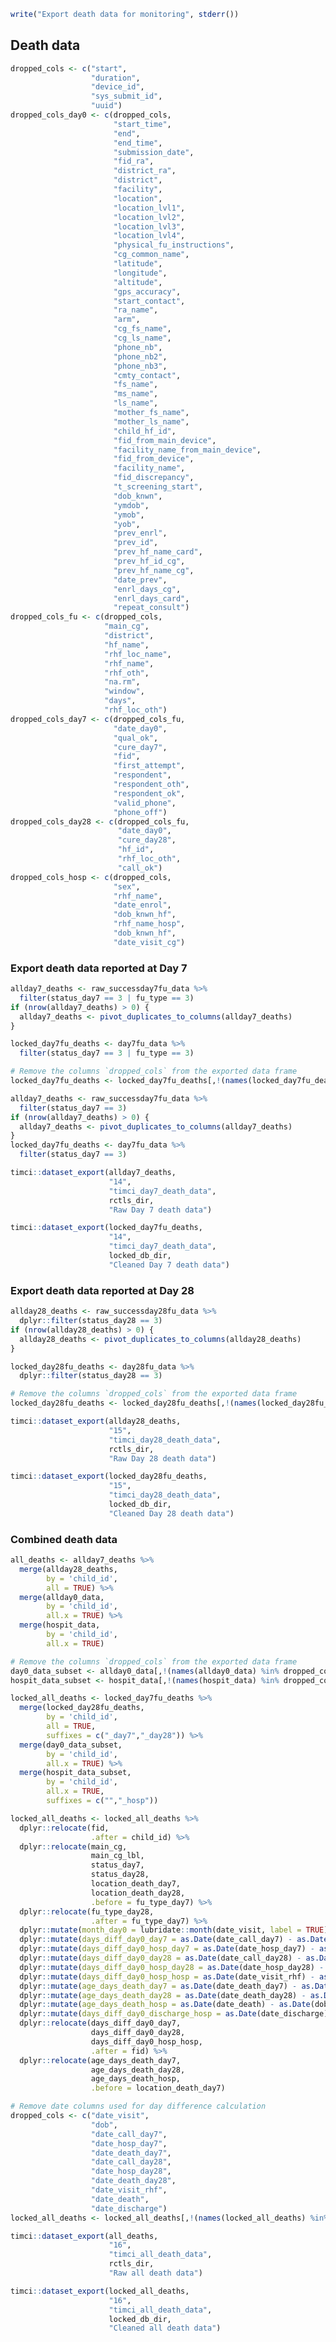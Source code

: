 ```r
write("Export death data for monitoring", stderr())
```

\newpage

## Death data

```r
dropped_cols <- c("start",
                  "duration",
                  "device_id",
                  "sys_submit_id",
                  "uuid")
dropped_cols_day0 <- c(dropped_cols,
                       "start_time",
                       "end",
                       "end_time",
                       "submission_date",
                       "fid_ra",
                       "district_ra",
                       "district",
                       "facility",
                       "location",
                       "location_lvl1",
                       "location_lvl2",
                       "location_lvl3",
                       "location_lvl4",
                       "physical_fu_instructions",
                       "cg_common_name",
                       "latitude",
                       "longitude",
                       "altitude",
                       "gps_accuracy",
                       "start_contact",
                       "ra_name",
                       "arm",
                       "cg_fs_name",
                       "cg_ls_name",
                       "phone_nb",
                       "phone_nb2",
                       "phone_nb3",
                       "cmty_contact",
                       "fs_name",
                       "ms_name",
                       "ls_name",
                       "mother_fs_name",
                       "mother_ls_name",
                       "child_hf_id",
                       "fid_from_main_device",
                       "facility_name_from_main_device",
                       "fid_from_device",
                       "facility_name",
                       "fid_discrepancy",
                       "t_screening_start",
                       "dob_knwn",
                       "ymdob",
                       "ymob",
                       "yob",
                       "prev_enrl",
                       "prev_id",
                       "prev_hf_name_card",
                       "prev_hf_id_cg",
                       "prev_hf_name_cg",
                       "date_prev",
                       "enrl_days_cg",
                       "enrl_days_card",
                       "repeat_consult")
dropped_cols_fu <- c(dropped_cols,
                     "main_cg",
                     "district",
                     "hf_name",
                     "rhf_loc_name",
                     "rhf_name",
                     "rhf_oth",
                     "na.rm",
                     "window",
                     "days",
                     "rhf_loc_oth")
dropped_cols_day7 <- c(dropped_cols_fu,
                       "date_day0",
                       "qual_ok",
                       "cure_day7",
                       "fid",
                       "first_attempt",
                       "respondent",
                       "respondent_oth",
                       "respondent_ok",
                       "valid_phone",
                       "phone_off")
dropped_cols_day28 <- c(dropped_cols_fu,
                        "date_day0",
                        "cure_day28",
                        "hf_id",
                        "rhf_loc_oth",
                        "call_ok")
dropped_cols_hosp <- c(dropped_cols,
                       "sex",
                       "rhf_name",
                       "date_enrol",
                       "dob_knwn_hf",
                       "rhf_name_hosp",
                       "dob_knwn_hf",
                       "date_visit_cg")
```


### Export death data reported at Day 7

```r
allday7_deaths <- raw_successday7fu_data %>%
  filter(status_day7 == 3 | fu_type == 3)
if (nrow(allday7_deaths) > 0) {
  allday7_deaths <- pivot_duplicates_to_columns(allday7_deaths)
}
```

```r
locked_day7fu_deaths <- day7fu_data %>%
  filter(status_day7 == 3 | fu_type == 3)

# Remove the columns `dropped_cols` from the exported data frame
locked_day7fu_deaths <- locked_day7fu_deaths[,!(names(locked_day7fu_deaths) %in% dropped_cols_day7)]
```

```r
allday7_deaths <- raw_successday7fu_data %>%
  filter(status_day7 == 3)
if (nrow(allday7_deaths) > 0) {
  allday7_deaths <- pivot_duplicates_to_columns(allday7_deaths)
}
locked_day7fu_deaths <- day7fu_data %>%
  filter(status_day7 == 3)
```

```r
timci::dataset_export(allday7_deaths,
                      "14",
                      "timci_day7_death_data",
                      rctls_dir,
                      "Raw Day 7 death data")
```

```r
timci::dataset_export(locked_day7fu_deaths,
                      "14",
                      "timci_day7_death_data",
                      locked_db_dir,
                      "Cleaned Day 7 death data")
```

### Export death data reported at Day 28

```r
allday28_deaths <- raw_successday28fu_data %>%
  dplyr::filter(status_day28 == 3)
if (nrow(allday28_deaths) > 0) {
  allday28_deaths <- pivot_duplicates_to_columns(allday28_deaths)
}
```

```r
locked_day28fu_deaths <- day28fu_data %>%
  dplyr::filter(status_day28 == 3)

# Remove the columns `dropped_cols` from the exported data frame
locked_day28fu_deaths <- locked_day28fu_deaths[,!(names(locked_day28fu_deaths) %in% dropped_cols_day28)]
```

```r
timci::dataset_export(allday28_deaths,
                      "15",
                      "timci_day28_death_data",
                      rctls_dir,
                      "Raw Day 28 death data")
```

```r
timci::dataset_export(locked_day28fu_deaths,
                      "15",
                      "timci_day28_death_data",
                      locked_db_dir,
                      "Cleaned Day 28 death data")
```

### Combined death data

```r
all_deaths <- allday7_deaths %>%
  merge(allday28_deaths,
        by = 'child_id',
        all = TRUE) %>%
  merge(allday0_data,
        by = 'child_id',
        all.x = TRUE) %>%
  merge(hospit_data,
        by = 'child_id',
        all.x = TRUE)
```

```r
# Remove the columns `dropped_cols` from the exported data frame
day0_data_subset <- allday0_data[,!(names(allday0_data) %in% dropped_cols_day0)]
hospit_data_subset <- hospit_data[,!(names(hospit_data) %in% dropped_cols_hosp)]
```

```r
locked_all_deaths <- locked_day7fu_deaths %>%
  merge(locked_day28fu_deaths,
        by = 'child_id',
        all = TRUE,
        suffixes = c("_day7","_day28")) %>%
  merge(day0_data_subset,
        by = 'child_id',
        all.x = TRUE) %>%
  merge(hospit_data_subset,
        by = 'child_id',
        all.x = TRUE,
        suffixes = c("","_hosp"))
```

```r
locked_all_deaths <- locked_all_deaths %>%
  dplyr::relocate(fid,
                  .after = child_id) %>%
  dplyr::relocate(main_cg,
                  main_cg_lbl,
                  status_day7,
                  status_day28,
                  location_death_day7,
                  location_death_day28,
                  .before = fu_type_day7) %>%
  dplyr::relocate(fu_type_day28,
                  .after = fu_type_day7) %>%
  dplyr::mutate(month_day0 = lubridate::month(date_visit, label = TRUE)) %>%
  dplyr::mutate(days_diff_day0_day7 = as.Date(date_call_day7) - as.Date(date_visit)) %>%
  dplyr::mutate(days_diff_day0_hosp_day7 = as.Date(date_hosp_day7) - as.Date(date_visit)) %>%
  dplyr::mutate(days_diff_day0_day28 = as.Date(date_call_day28) - as.Date(date_visit)) %>%
  dplyr::mutate(days_diff_day0_hosp_day28 = as.Date(date_hosp_day28) - as.Date(date_visit)) %>%
  dplyr::mutate(days_diff_day0_hosp_hosp = as.Date(date_visit_rhf) - as.Date(date_visit)) %>%
  dplyr::mutate(age_days_death_day7 = as.Date(date_death_day7) - as.Date(dob)) %>%
  dplyr::mutate(age_days_death_day28 = as.Date(date_death_day28) - as.Date(dob)) %>%
  dplyr::mutate(age_days_death_hosp = as.Date(date_death) - as.Date(dob)) %>%
  dplyr::mutate(days_diff_day0_discharge_hosp = as.Date(date_discharge) - as.Date(date_visit)) %>%
  dplyr::relocate(days_diff_day0_day7,
                  days_diff_day0_day28,
                  days_diff_day0_hosp_hosp,
                  .after = fid) %>%
  dplyr::relocate(age_days_death_day7,
                  age_days_death_day28,
                  age_days_death_hosp,
                  .before = location_death_day7)

# Remove date columns used for day difference calculation
dropped_cols <- c("date_visit",
                  "dob",
                  "date_call_day7",
                  "date_hosp_day7",
                  "date_death_day7",
                  "date_call_day28",
                  "date_hosp_day28",
                  "date_death_day28",
                  "date_visit_rhf",
                  "date_death",
                  "date_discharge")
locked_all_deaths <- locked_all_deaths[,!(names(locked_all_deaths) %in% dropped_cols)]
```

```r
timci::dataset_export(all_deaths,
                      "16",
                      "timci_all_death_data",
                      rctls_dir,
                      "Raw all death data")
```

```r
timci::dataset_export(locked_all_deaths,
                      "16",
                      "timci_all_death_data",
                      locked_db_dir,
                      "Cleaned all death data")
```
